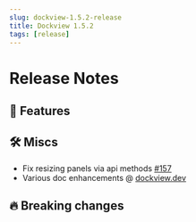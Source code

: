 ```yaml
---
slug: dockview-1.5.2-release
title: Dockview 1.5.2
tags: [release]
---
```



# Release Notes

## 🚀 Features

## 🛠 Miscs

-   Fix resizing panels via api methods [#157](https://github.com/mathuo/dockview/pull/157)
-   Various doc enhancements @ [dockview.dev](https://dockview.dev)

## 🔥 Breaking changes
